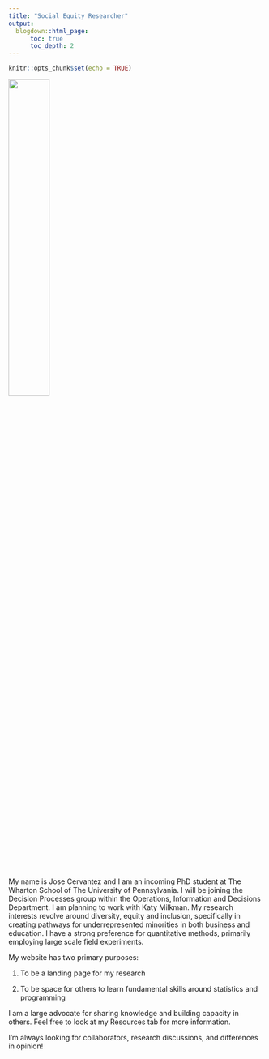 ```yaml
---
title: "Social Equity Researcher"
output:
  blogdown::html_page:
      toc: true
      toc_depth: 2
---
```


```r
knitr::opts_chunk$set(echo = TRUE)
```


![](/qualtrics_files/jose.jpg){width=40%}

My name is Jose Cervantez and I am an incoming PhD student at The Wharton School of The University of Pennsylvania. I will be joining the Decision Processes group within the Operations, Information and Decisions Department. I am planning to work with Katy Milkman. My research interests revolve around diversity, equity and inclusion, specifically in creating pathways for underrepresented minorities in both business and education. I have a strong preference for quantitative methods, primarily employing large scale field experiments. 

My website has two primary purposes: 

1. To be a landing page for my research

2. To be space for others to learn fundamental skills around statistics and programming

I am a large advocate for sharing knowledge and building capacity in others. Feel free to look at my Resources tab for more information.

I'm always looking for collaborators, research discussions, and differences in opinion!